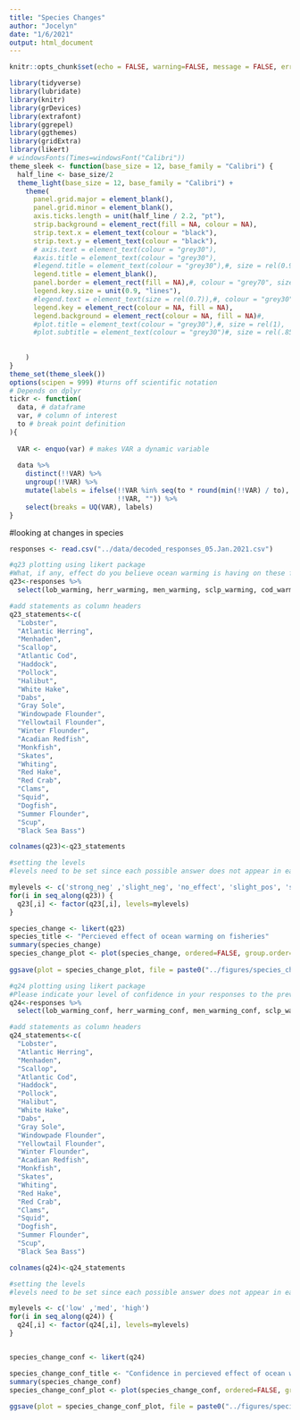 ```yaml
---
title: "Species Changes"
author: "Jocelyn"
date: "1/6/2021"
output: html_document
---
```


```r
knitr::opts_chunk$set(echo = FALSE, warning=FALSE, message = FALSE, error=FALSE)
```

```r
library(tidyverse)
library(lubridate)
library(knitr)
library(grDevices)
library(extrafont)
library(ggrepel)
library(ggthemes)
library(gridExtra)
library(likert)
# windowsFonts(Times=windowsFont("Calibri"))
theme_sleek <- function(base_size = 12, base_family = "Calibri") {
  half_line <- base_size/2
  theme_light(base_size = 12, base_family = "Calibri") +
    theme(
      panel.grid.major = element_blank(),
      panel.grid.minor = element_blank(),
      axis.ticks.length = unit(half_line / 2.2, "pt"),
      strip.background = element_rect(fill = NA, colour = NA),
      strip.text.x = element_text(colour = "black"),
      strip.text.y = element_text(colour = "black"),
      # axis.text = element_text(colour = "grey30"),
      #axis.title = element_text(colour = "grey30"),
      #legend.title = element_text(colour = "grey30"),#, size = rel(0.9)
      legend.title = element_blank(),
      panel.border = element_rect(fill = NA),#, colour = "grey70", size = 1),
      legend.key.size = unit(0.9, "lines"),
      #legend.text = element_text(size = rel(0.7)),#, colour = "grey30"),
      legend.key = element_rect(colour = NA, fill = NA),
      legend.background = element_rect(colour = NA, fill = NA)#,
      #plot.title = element_text(colour = "grey30"),#, size = rel(1),
      #plot.subtitle = element_text(colour = "grey30")#, size = rel(.85),
     
      
    )
}
theme_set(theme_sleek())
options(scipen = 999) #turns off scientific notation
# Depends on dplyr
tickr <- function(
  data, # dataframe
  var, # column of interest
  to # break point definition 
){
  
  VAR <- enquo(var) # makes VAR a dynamic variable
  
  data %>% 
    distinct(!!VAR) %>%
    ungroup(!!VAR) %>% 
    mutate(labels = ifelse(!!VAR %in% seq(to * round(min(!!VAR) / to), max(!!VAR), to),
                           !!VAR, "")) %>%
    select(breaks = UQ(VAR), labels)
}
```

#looking at changes in species 
```r
responses <- read.csv("../data/decoded_responses_05.Jan.2021.csv")
```

         

```r
#q23 plotting using likert package
#What, if any, effect do you believe ocean warming is having on these fisheries?
q23<-responses %>%
  select(lob_warming, herr_warming, men_warming, sclp_warming, cod_warming, hadk_warming, polk_warming, halbt_warming, wht_hake_warming, dabs_warming, gry_sole_warming, windowpane_warming, yellowtail_warming, wnt_flnder_warming, redfish_warming, monkfish_warming, skates_warming, whiting_warming, red_hake_warming, red_crab_warming, clams_warming, squid_warming, dogfish_warming, summer_flnder_warming, scup_warming, black_seabass_warming)

#add statements as column headers
q23_statements<-c(
  "Lobster",
  "Atlantic Herring",
  "Menhaden",
  "Scallop",
  "Atlantic Cod",
  "Haddock",
  "Pollock",
  "Halibut",
  "White Hake",
  "Dabs",
  "Gray Sole",
  "Windowpade Flounder",
  "Yellowtail Flounder",
  "Winter Flounder",
  "Acadian Redfish",
  "Monkfish",
  "Skates",
  "Whiting",
  "Red Hake",
  "Red Crab",
  "Clams",
  "Squid",
  "Dogfish",
  "Summer Flounder",
  "Scup",
  "Black Sea Bass")

colnames(q23)<-q23_statements

#setting the levels
#levels need to be set since each possible answer does not appear in each column

mylevels <- c('strong_neg' ,'slight_neg', 'no_effect', 'slight_pos', 'strong_pos')
for(i in seq_along(q23)) {
  q23[,i] <- factor(q23[,i], levels=mylevels)
}

species_change <- likert(q23)
species_title <- "Percieved effect of ocean warming on fisheries"
summary(species_change)
species_change_plot <- plot(species_change, ordered=FALSE, group.order=names(q23)) + ggtitle(species_title)
                          
ggsave(plot = species_change_plot, file = paste0("../figures/species_change/species_change.png"))
```


```r
#q24 plotting using likert package
#Please indicate your level of confidence in your responses to the previous question.
q24<-responses %>%
  select(lob_warming_conf, herr_warming_conf, men_warming_conf, sclp_warming_conf, cod_warming_conf, hadk_warming_conf, polk_warming_conf, halbt_warming_conf, wht_hake_warming_conf, dabs_warming_conf, gry_sole_warming_conf, windowpane_warming_conf, yellowtail_warming_conf, wnt_flnder_warming_conf, redfish_warming_conf, monkfish_warming_conf, skates_warming_conf, whiting_warming_conf, red_hake_warming_conf, red_crab_warming_conf, clams_warming_conf, squid_warming_conf, dogfish_warming_conf, summer_flnder_warming_conf, scup_warming_conf, black_seabass_warming_conf)

#add statements as column headers
q24_statements<-c(
  "Lobster",
  "Atlantic Herring",
  "Menhaden",
  "Scallop",
  "Atlantic Cod",
  "Haddock",
  "Pollock",
  "Halibut",
  "White Hake",
  "Dabs",
  "Gray Sole",
  "Windowpade Flounder",
  "Yellowtail Flounder",
  "Winter Flounder",
  "Acadian Redfish",
  "Monkfish",
  "Skates",
  "Whiting",
  "Red Hake",
  "Red Crab",
  "Clams",
  "Squid",
  "Dogfish",
  "Summer Flounder",
  "Scup",
  "Black Sea Bass")

colnames(q24)<-q24_statements

#setting the levels
#levels need to be set since each possible answer does not appear in each column

mylevels <- c('low' ,'med', 'high')
for(i in seq_along(q24)) {
  q24[,i] <- factor(q24[,i], levels=mylevels)
}


species_change_conf <- likert(q24)

species_change_conf_title <- "Confidence in percieved effect of ocean warming on fisheries"
summary(species_change_conf)
species_change_conf_plot <- plot(species_change_conf, ordered=FALSE, group.order=names(q24)) + ggtitle(species_change_conf_title)
                          
ggsave(plot = species_change_conf_plot, file = paste0("../figures/species_change/species_change_conf.png"))
```